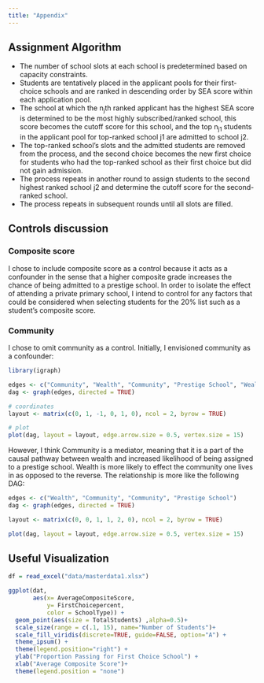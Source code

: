 ```yaml
---
title: "Appendix"
---
```


## Assignment Algorithm

-   The number of school slots at each school is predetermined based on capacity constraints.
-   Students are tentatively placed in the applicant pools for their first-choice schools and are ranked in descending order by SEA score within each application pool.
-   The school at which the n~j~th ranked applicant has the highest SEA score is determined to be the most highly subscribed/ranked school, this score becomes the cutoff score for this school, and the top n~j1~ students in the applicant pool for top-ranked school j1 are admitted to school j2.
-   The top-ranked school's slots and the admitted students are removed from the process, and the second choice becomes the new first choice for students who had the top-ranked school as their first choice but did not gain admission.
-   The process repeats in another round to assign students to the second highest ranked school j2 and determine the cutoff score for the second-ranked school.
-   The process repeats in subsequent rounds until all slots are filled.

## Controls discussion

### Composite score
I chose to include composite score as a control because it acts as a confounder in the sense that a higher composite grade increases the chance of being admitted to a prestige school. In order to isolate the effect of attending a private primary school, I intend to control for any factors that could be considered when selecting students for the 20% list such as a student's composite score.

### Community
I chose to omit community as a control. Initially, I envisioned community as a confounder:
```r
library(igraph)

edges <- c("Community", "Wealth", "Community", "Prestige School", "Wealth", "Prestige School")
dag <- graph(edges, directed = TRUE)

# coordinates
layout <- matrix(c(0, 1, -1, 0, 1, 0), ncol = 2, byrow = TRUE)

# plot
plot(dag, layout = layout, edge.arrow.size = 0.5, vertex.size = 15)
```
However, I think Community is a mediator, meaning that it is a part of the causal pathway between wealth and increased likelihood of being assigned to a prestige school. Wealth is more likely to effect the community one lives in as opposed to the reverse. The relationship is more like the following DAG:

```r
edges <- c("Wealth", "Community", "Community", "Prestige School")
dag <- graph(edges, directed = TRUE)

layout <- matrix(c(0, 0, 1, 1, 2, 0), ncol = 2, byrow = TRUE)

plot(dag, layout = layout, edge.arrow.size = 0.5, vertex.size = 15)
```

## Useful Visualization
```r
df = read_excel("data/masterdata1.xlsx")

ggplot(dat, 
       aes(x= AverageCompositeScore, 
           y= FirstChoicepercent,
           color = SchoolType)) +
  geom_point(aes(size = TotalStudents) ,alpha=0.5)+
  scale_size(range = c(.1, 15), name="Number of Students")+
  scale_fill_viridis(discrete=TRUE, guide=FALSE, option="A") +
  theme_ipsum() +
  theme(legend.position="right") +
  ylab("Proportion Passing for First Choice School") +
  xlab("Average Composite Score")+
  theme(legend.position = "none")
```

